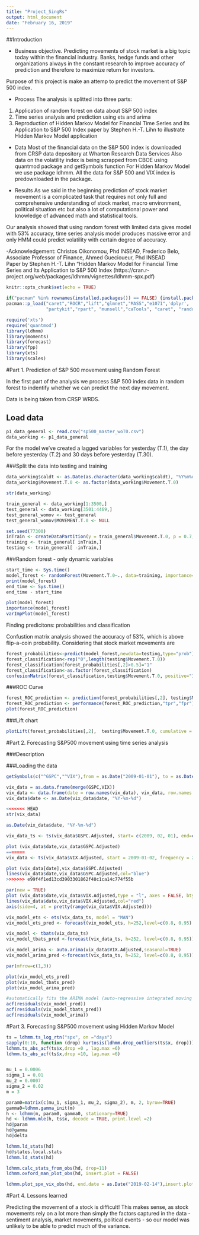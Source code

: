 ---
title: "Project_SingRs"
output: html_document
date: "February 16, 2019"
---

##Introduction

- Business objective. 
Predicting movements of stock market is a big topic today within the financial industry. Banks, hedge funds and other organizations always in the constant research to improve accuracy of prediction and therefore to maximize return for investors.

Purpose of this project is make an attemp to predict the movement of S&P 500 index. 

- Process
The analysis is splitted into three parts:
1) Application of random forest on data about S&P 500 index
2) Time series analysis and prediction using ets and arima
3) Reproduction of Hidden Markov Model for Financial Time Series and Its Application to S&P 500 Index paper by Stephen H.-T. Lihn to illustrate Hidden Markov Model application

- Data
Most of the financial data on the S&P 500 index is downloaded from CRSP data depository at Wharton Research Data Services
Also data on the volatility index is being scrapped from CBOE using quantmod package and getSymbols function
For Hidden Markov Model we use package ldhmm. All the data for S&P 500 and VIX index is predownloaded in the package.  

- Results
As we said in the beginning prediction of stock market movement is a complicated task that requires not only  full and comprehensive understanding of stock market, macro environment, political situation etc but also a lot of computational power and knowledge of advanced math and statistical tools. 

Our analysis showed that using random forest with limited data gives model with 53% accuracy, time series analysis model produces massive error and only HMM could predict volatility with certain degree of accuracy.  

-Acknowledgement: 
Christos Oikonomou, Phd INSEAD, Frederico Belo, Associate Professor of Finance, Ahmed Guecioueur, Phd INSEAD  
Paper by Stephen H.-T. Lihn "Hidden Markov Model for Financial Time Series and Its Application to S&P 500 Index (https://cran.r-project.org/web/packages/ldhmm/vignettes/ldhmm-spx.pdf)


```{r setup, include=FALSE, warning=FALSE}
knitr::opts_chunk$set(echo = TRUE)
```

```{r, echo=FALSE}
if("pacman" %in% rownames(installed.packages()) == FALSE) {install.packages("pacman")}
pacman::p_load("caret","ROCR","lift","glmnet","MASS","e1071",'dplyr',
               "partykit","rpart", "munsell","caTools", "caret", "randomForest") 

require('xts')
require('quantmod')
library(ldhmm)
library(moments)
library(forecast)
library(fpp)
library(xts)
library(scales)
```

#Part 1. Prediction of S&P 500 movement using Random Forest 

In the first part of the analysis we process S&P 500 index data in random forest to indentify whether we can predict the next day movement. 

Data is being taken from CRSP WRDS.

## Load data
```{r data_loading}
p1_data_general <- read.csv("sp500_master_woT0.csv")
data_working <- p1_data_general
```

For the model we've created a lagged variables for yesterday (T.1), the day before yesterday (T.2) and 30 days before yesterday (T.30). 




###Split the data into testing and training
```{r data_split_cleaning}
data_working$caldt <- as.Date(as.character(data_working$caldt), "%Y%m%d")
data_working$Movement.T.0 <- as.factor(data_working$Movement.T.0)

str(data_working)

train_general <- data_working[1:3500,]
test_general <- data_working[3501:4469,]
test_general_womov <- test_general
test_general_womov$MOVEMENT.T.0 <- NULL

set.seed(77300) 
inTrain <- createDataPartition(y = train_general$Movement.T.0, p = 0.7, list = FALSE)
training <- train_general[ inTrain,]
testing <- train_general[ -inTrain,]
```

###Random forest - only dynamic variables

```{r random_forest}
start_time <- Sys.time()
model_forest <- randomForest(Movement.T.0~., data=training, importance=TRUE, proximity=TRUE,  type="classification")
print(model_forest)
end_time <- Sys.time()
end_time - start_time

plot(model_forest)
importance(model_forest)
varImpPlot(model_forest)
```


Finding predicitons: probabilities and classification

Confustion matrix analysis showed the accuracy of 53%, which is above flip-a-coin probability. Considering that stock market movements are 

```{r rf_predictions}
forest_probabilities<-predict(model_forest,newdata=testing,type="prob") 
forest_classification<-rep("0",length(testing$Movement.T.0))
forest_classification[forest_probabilities[,2]>0.5]="1"
forest_classification<-as.factor(forest_classification)
confusionMatrix(forest_classification,testing$Movement.T.0, positive="1")
```

###ROC Curve
```{r rf_roc}
forest_ROC_prediction <- prediction(forest_probabilities[,2], testing$Movement.T.0)
forest_ROC_prediction <- performance(forest_ROC_prediction,"tpr","fpr")
plot(forest_ROC_prediction)
```

###Lift chart
```{r rf_lift}
plotLift(forest_probabilities[,2],  testing$Movement.T.0, cumulative = TRUE, n.buckets = 10)
```


#Part 2. Forecasting S&P500 movement using time series analysis

###Description 

###Loading the data
```{r p2_dataloading}
getSymbols(c("^GSPC","^VIX"),from = as.Date("2009-01-01"), to = as.Date("2019-02-14"))

vix_data = as.data.frame(merge(GSPC,VIX))
vix_data <- data.frame(date = row.names(vix_data), vix_data, row.names = NULL)
vix_data$date <- as.Date(vix_data$date, "%Y-%m-%d")

<<<<<<< HEAD
str(vix_data)

as.Date(vix_data$date, "%Y-%m-%d")

vix_data_ts <- ts(vix_data$GSPC.Adjusted, start= c(2009, 02, 01), end=c(2019,2,13), frequency=252)

plot (vix_data$date,vix_data$GSPC.Adjusted)
=======
vix_data <- ts(vix_data$VIX.Adjusted, start = 2009-01-02, frequency = 252)

plot (vix_data[date],vix_data$GSPC.Adjusted)
lines(vix_data$date,vix_data$GSPC.Adjusted,col="blue")
>>>>>>> e99f4f1ed13cd3903301862f40c1ca14c774f55b

par(new = TRUE)
plot (vix_data$date,vix_data$VIX.Adjusted,type = "l", axes = FALSE, bty = "n", xlab = "", ylab = "")
lines(vix_data$date,vix_data$VIX.Adjusted,col="red")
axis(side=4, at = pretty(range(vix_data$VIX.Adjusted)))
```



```{r time_series_analysis}
vix_model_ets <- ets(vix_data_ts, model = "MAN")
vix_model_ets_pred <- forecast(vix_model_ets, h=252,level=c(0.8, 0.95) )

vix_model <- tbats(vix_data_ts)
vix_model_tbats_pred <-forecast(vix_data_ts, h=252, level=c(0.8, 0.95))

vix_model_arima <- auto.arima(vix_data$VIX.Adjusted,seasonal=TRUE)
vix_model_arima_pred <-forecast(vix_data_ts, h=252, level=c(0.8, 0.95))

par(mfrow=c(1,3))

plot(vix_model_ets_pred)
plot(vix_model_tbats_pred)
plot(vix_model_arima_pred)

#automatically fits the ARIMA model (auto-regressive integrated moving average)
acf(residuals(vix_model_pred))
acf(residuals(vix_model_tbats_pred))
acf(residuals(vix_model_arima))


```



#Part 3. Forecasting S&P500 movement using Hidden Markov Model 

```{r hmm, echo=FALSE}
ts = ldhmm.ts_log_rtn("spx", on ="days")
sapply(0:10, function (drop) kurtosis(ldhmm.drop_outliers(ts$x, drop)))
ldhmm.ts_abs_acf(ts$x,drop =0 , lag.max =6)
ldhmm.ts_abs_acf(ts$x,drop =10, lag.max =6)


mu_1 = 0.0006
sigma_1 = 0.01
mu_2 = 0.0007
sigma_2 = 0.02
m = 3

param0=matrix(c(mu_1, sigma_1, mu_2, sigma_2), m, 2, byrow=TRUE)
gamma0=ldhmm.gamma_init(m)
h <- ldhmm(m, param0, gamma0, stationary=TRUE)
hd <- ldhmm.mle(h, ts$x, decode = TRUE, print.level =2)
hd@param
hd@gamma
hd@delta

ldhmm.ld_stats(hd)
hd@states.local.stats
ldhmm.ld_stats(hd)
```

```{r hmm_2}

ldhmm.calc_stats_from_obs(hd, drop=11)
ldhmm.oxford_man_plot_obs(hd, insert.plot = FALSE)


```

```{r hmm_3}
ldhmm.plot_spx_vix_obs(hd, end.date = as.Date("2019-02-14"),insert.plot = FALSE)

```


#Part 4. Lessons learned

Predicting the movement of a stock is difficult! This makes sense, as stock movements rely on a lot more than simply the factors captured in the data - sentiment analysis, market movements, political events - so our model was unlikely to be able to predict much of the variance.


